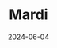 ---
title: Mardi
description: Day 2 semaine 2
date: 2024-06-04
tags: ["Semaine 4"]
published: true
---
